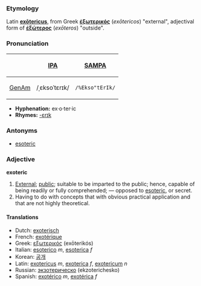 ===Etymology===
Latin '''[[exotericus|exōtericus]]''', from Greek '''[[ἐξωτερικός]]''' (''exōtericos'') "external", adjectival form of '''[[ἐξώτερος]]''' (''exōteros'') "outside".

===Pronunciation===
{| border=1 cellpadding=5
! !! [[w:International Phonetic Alphabet|IPA]] !! [[w:SAMPA|SAMPA]]
|-
! [[GenAm]]
| /ˌɛksoˈtɛrɪk/ || <tt>/%Ekso"tErIk/</tt>
|}

*'''Hyphenation:''' ex·o·ter·ic
*'''Rhymes:''' [[Rhymes:English:-ɛrɪk|-ɛrɪk]]

===Antonyms===
*[[esoteric]]

===Adjective===
'''exoteric'''
# [[External]]; [[public]]; suitable to be imparted to the public; hence, capable of being readily or fully comprehended; — opposed to [[esoteric]], or secret.
# Having to do with concepts that with obvious practical application and that are not highly theoretical.

====Translations====
*Dutch: [[exoterisch]]
*French: [[exotérique]]
*Greek: [[εξωτερικός]] (exōterikós)
*Italian: [[esoterico]] ''m'', [[esoterica]] ''f''
*Korean: [[공개]]
*Latin: [[exotericus]] ''m'', [[exoterica]] ''f'', [[exotericum]] ''n''
*Russian: [[экзотерическо]] (ekzoterichesko)
*Spanish: [[exotérico]] ''m'', [[exotérica]] ''f''